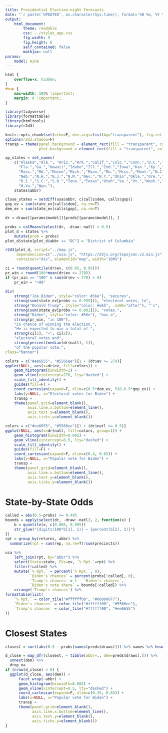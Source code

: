 ```yaml
---
title: Presidential Election-night Forecasts
date: "`r paste('UPDATED', as.character(Sys.time(), format='%B %e, %Y %I:%M %p %Z'))`"
output:
    html_document:
        theme: readable
        css: ../styles_app.css
        fig.width: 9
        fig.height: 6
        self_contained: false
        mathjax: null
params:
    model: mine
---
```


```css
html {
    overflow-x: hidden;
}
#map {
    max-width: 100% !important;
    margin: 0 !important;
}
```


```r
library(tidyverse)
library(formattable)
library(htmltools)
library(r2d3)

knitr::opts_chunk$set(echo=F, dev.args=list(bg="transparent"), fig.retina=2)
options(r2d3.shadow=F)
transp = theme(panel.background = element_rect(fill = "transparent", colour = NA),
               plot.background = element_rect(fill = "transparent", colour = NA))

ap_states = set_names(
    c("Alaska","Ala.", "Ariz.","Ark.","Calif.","Colo.","Conn.","D.C.","Del.",
      "Fla.","Ga.","Hawaii","Idaho","Ill.","Ind.","Iowa","Kan.","Ky.","La.",
      "Mass.","Md.","Maine","Mich.","Minn.","Mo.","Miss.","Mont.","N.C.","N.D.",
      "Neb.","N.H.","N.J.","N.M.","Nev.","N.Y.","Ohio","Okla.","Ore.","Pa.",
      "R.I.","S.C.","S.D.","Tenn.","Texas","Utah","Va.","Vt.","Wash.","Wis.",
      "W.Va.","Wyo."), 
    states$abbr)

close_states = setdiff(usa$abbr, c(calls$dem, calls$gop))
gop_ev = sum(state_ev[calls$dem], na.rm=T)
dem_ev = sum(state_ev[calls$gop], na.rm=T)
```

```r
dr = draws[[params$model]][preds[[params$model]], ]

probs = colMeans(select(dr, -draw:-natl) > 0.5)
plot_d = states %>% 
    mutate(prob = probs)
plot_d$state[plot_d$abbr == "DC"] = "District of Columbia"

r2d3(plot_d, script="../map.js", 
     dependencies=c("../usa.js", "https://d3js.org/topojson.v2.min.js"),
     container="div", elementId="map", width="100%")

ci = round(quantile(dr$ev, c(0.05, 0.95)))
pr_win = round(100*mean(dr$ev >= 270))
if (pr_win == "100" & sum(dr$ev < 270) > 0)
    pr_win = ">99"
    
div(
    strong("Joe Biden", style="color: #56e"), "secures",
    strong(sum(state_ev[probs >= 0.999])), "electoral votes, to",
    strong("Donald Trump", style="color: #e65", .noWS="after"), "’s",
    strong(sum(state_ev[probs <= 0.001])), "votes.",
    strong("Biden", style="color: #56e"), "has a",
    strong(pr_win, "in 100"),
    "in chance of winning the election.",
    "He is expected to win a total of ",
    strong(ci[1], "–", ci[2]),
    "electoral votes and",
    strong(percent(median(dr$natl), 1)),
    "of the popular vote.",
class="banner")
```

```r
colors = c("#ee6655", "#5566ee")[1 + (dr$ev >= 270)]
ggplot(NULL, aes(x=dr$ev, fill=colors)) + 
    geom_histogram(binwidth=1) +
    geom_vline(xintercept=270, lty="dashed") +
    scale_fill_identity() +
    guides(fill=F) +
    coord_cartesian(expand=F, xlim=c(0.5*dem_ev, 538-0.5*gop_ev)) +
    labs(y=NULL, x="Electoral votes for Biden") +
    transp +
    theme(panel.grid=element_blank(),
          axis.line.x.bottom=element_line(),
          axis.text.y=element_blank(),
          axis.ticks.y=element_blank())
```

```r
colors = c("#ee6655", "#5566ee")[1 + (dr$natl >= 0.5)]
ggplot(NULL, aes(x=dr$natl, fill=colors, group=1)) + 
    geom_histogram(binwidth=0.002) +
    geom_vline(xintercept=0.5, lty="dashed") +
    scale_fill_identity() +
    guides(fill=F) +
    coord_cartesian(expand=F, xlim=c(0.4, 0.65)) +
    labs(y=NULL, x="Popular vote for Biden") +
    transp +
    theme(panel.grid=element_blank(),
          axis.line.x.bottom=element_line(),
          axis.text.y=element_blank(),
          axis.ticks.y=element_blank())
```


# State-by-State Odds
```r
called = abs(0.5-probs) >= 0.495
bounds = apply(select(dr, -draw:-natl), 2, function(x) {
    b = quantile(x, c(0.005, 0.995))
    str_glue("{digits(100*b[1], 1)} – {percent(b[2], 1)}")
})
rpt = group_by(returns, abbr) %>% 
  summarize(rpt = sum(rep, na.rm=T)/sum(precincts))
    
usa %>% 
    left_join(rpt, by="abbr") %>%
    select(State=state, EVs=ev, `% Rpt.`=rpt) %>% 
    filter(!called) %>%
    mutate(`% Rpt.` = percent(`% Rpt.`, 0),
           `Biden's chances` = percent(probs[!called], 0),
           `Trump's chances` = 1 - `Biden's chances`,
           `Biden's vote share` = bounds[!called]) %>%
    arrange(`Trump's chances`) %>%
formattable(list(
    `% Rpt.` = color_tile("#ffffff00", "#00000077"),
    `Biden's chances` = color_tile("#ffffff00", "#5566ee"),
    `Trump's chances` = color_tile("#ffffff00", "#ee6655")
))
```

# Closest States
```r
closest = sort(abs(0.5 - probs[names(preds$draws)])) %>% names %>% head(6)

d_close = map_dfr(closest, ~ tibble(abbr=., dem=preds$draws[.])) %>% 
  unnest(dem) %>%
  drop_na
if (nrow(d_close) > 0) {
  ggplot(d_close, aes(dem)) + 
      facet_wrap(~abbr) + 
      geom_histogram(binwidth=0.002) +
      geom_vline(xintercept=0.5, lty="dashed") +
      coord_cartesian(expand=F, xlim=c(0.35, 0.65)) +
      labs(y=NULL, x="Popular vote for Biden") +
      transp +
      theme(panel.grid=element_blank(),
            axis.line.x.bottom=element_line(),
            axis.text.y=element_blank(),
            axis.ticks.y=element_blank())
}
```
